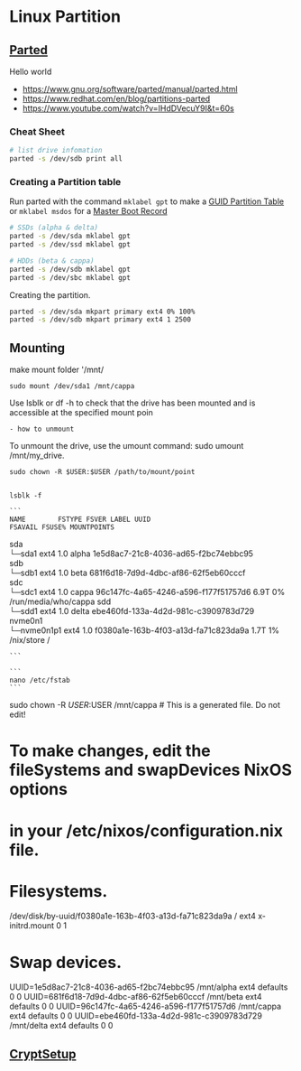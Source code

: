# Linux Partition 



## [Parted](https://wiki.archlinux.org/title/Parted)

Hello world

- https://www.gnu.org/software/parted/manual/parted.html
- https://www.redhat.com/en/blog/partitions-parted
- https://www.youtube.com/watch?v=IHdDVecuY9I&t=60s

### Cheat Sheet
```bash
# list drive infomation
parted -s /dev/sdb print all
```

### Creating a Partition table
Run parted with the command `mklabel gpt` to make a [GUID Partition Table](https://wiki.archlinux.org/title/GUID_Partition_Table) or `mklabel msdos` for a [Master Boot Record](https://wiki.archlinux.org/title/Master_Boot_Record)

```bash
# SSDs (alpha & delta)
parted -s /dev/sda mklabel gpt
parted -s /dev/ssd mklabel gpt

# HDDs (beta & cappa)
parted -s /dev/sdb mklabel gpt
parted -s /dev/sbc mklabel gpt
```
    
Creating the partition.

```bash
parted -s /dev/sda mkpart primary ext4 0% 100%
parted -s /dev/sdb mkpart primary ext4 1 2500
```

## Mounting
make mount folder '/mnt/
```
sudo mount /dev/sda1 /mnt/cappa
```
Use lsblk or df -h to check that the drive has been mounted and is accessible at the specified mount poin

    - how to unmount
To unmount the drive, use the umount command: sudo umount /mnt/my_drive. 


    sudo chown -R $USER:$USER /path/to/mount/point


    lsblk -f

    ```
    NAME        FSTYPE FSVER LABEL UUID                                 FSAVAIL FSUSE% MOUNTPOINTS
sda                                                                                
└─sda1      ext4   1.0   alpha 1e5d8ac7-21c8-4036-ad65-f2bc74ebbc95                
sdb                                                                                
└─sdb1      ext4   1.0   beta  681f6d18-7d9d-4dbc-af86-62f5eb60cccf                
sdc                                                                                
└─sdc1      ext4   1.0   cappa 96c147fc-4a65-4246-a596-f177f51757d6    6.9T     0% /run/media/who/cappa
sdd                                                                                
└─sdd1      ext4   1.0   delta ebe460fd-133a-4d2d-981c-c3909783d729                
nvme0n1                                                                            
└─nvme0n1p1 ext4   1.0         f0380a1e-163b-4f03-a13d-fa71c823da9a    1.7T     1% /nix/store
                                                                                   /


    ```

    ```
    nano /etc/fstab
    ```

sudo chown -R $USER:$USER /mnt/cappa
    # This is a generated file.  Do not edit!
#
# To make changes, edit the fileSystems and swapDevices NixOS options
# in your /etc/nixos/configuration.nix file.
#
# <file system> <mount point>   <type>  <options>       <dump>  <pass>

# Filesystems.
/dev/disk/by-uuid/f0380a1e-163b-4f03-a13d-fa71c823da9a / ext4 x-initrd.mount 0 1


# Swap devices.
UUID=1e5d8ac7-21c8-4036-ad65-f2bc74ebbc95 /mnt/alpha ext4 defaults 0 0
UUID=681f6d18-7d9d-4dbc-af86-62f5eb60cccf /mnt/beta ext4 defaults 0 0
UUID=96c147fc-4a65-4246-a596-f177f51757d6 /mnt/cappa ext4 defaults 0 0
UUID=ebe460fd-133a-4d2d-981c-c3909783d729 /mnt/delta ext4 defaults 0 0


## [CryptSetup]()